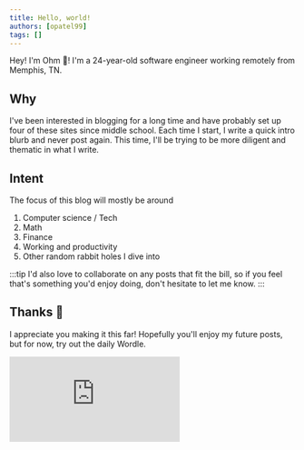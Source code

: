 ```yaml
---
title: Hello, world!
authors: [opatel99]
tags: []
---
```


Hey! I'm Ohm 🐧! I'm a 24-year-old software engineer working remotely from Memphis, TN.

<!--truncate-->

## Why
I've been interested in blogging for a long time and have probably set up four of these sites since middle school. Each time I start, I write a quick intro blurb and never post again. This time, I'll be trying to be more diligent and thematic in what I write.

## Intent
The focus of this blog will mostly be around
1. Computer science / Tech
2. Math
3. Finance
4. Working and productivity
5. Other random rabbit holes I dive into

:::tip
I'd also love to collaborate on any posts that fit the bill, so if you feel that's something you'd enjoy doing, don't hesitate to let me know.
:::

## Thanks 🤗
I appreciate you making it this far! Hopefully you'll enjoy my future posts, but for now, try out the daily Wordle.

<iframe src="https://mikhad.github.io/wordle/#daily" style={{width:530, height:690, border:'none'}} frameborder="0" scrolling="no"></iframe>
